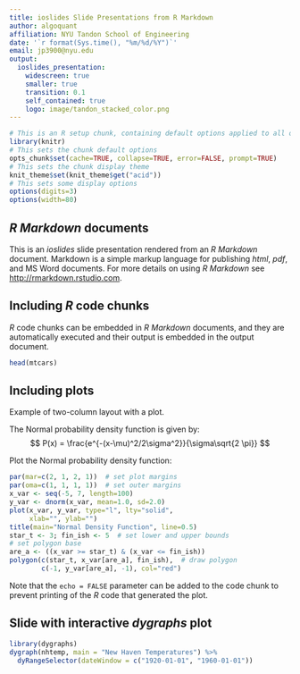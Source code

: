 ```yaml
---
title: ioslides Slide Presentations from R Markdown
author: algoquant
affiliation: NYU Tandon School of Engineering
date: '`r format(Sys.time(), "%m/%d/%Y")`'
email: jp3900@nyu.edu
output: 
  ioslides_presentation: 
    widescreen: true
    smaller: true
    transition: 0.1
    self_contained: true
    logo: image/tandon_stacked_color.png
---
```


```r
# This is an R setup chunk, containing default options applied to all other chunks
library(knitr)
# This sets the chunk default options
opts_chunk$set(cache=TRUE, collapse=TRUE, error=FALSE, prompt=TRUE)
# This sets the chunk display theme
knit_theme$set(knit_theme$get("acid"))
# This sets some display options
options(digits=3)
options(width=80)
```

## *R Markdown* documents

This is an *ioslides* slide presentation rendered from an *R Markdown* document. Markdown is a simple markup language for publishing *html*, *pdf*, and MS Word documents. For more details on using *R Markdown* see <http://rmarkdown.rstudio.com>.


## Including *R* code chunks

*R* code chunks can be embedded in *R Markdown* documents, and they are automatically executed and their output is embedded in the output document.

```r
head(mtcars)
```


## Including plots {.columns-2}

Example of two-column layout with a plot.

The Normal probability density function is given by:
$$
  P(x) = \frac{e^{-(x-\mu)^2/2\sigma^2}}{\sigma\sqrt{2 \pi}}
$$

Plot the Normal probability density function:

```r
par(mar=c(2, 1, 2, 1))  # set plot margins
par(oma=c(1, 1, 1, 1))  # set outer margins
x_var <- seq(-5, 7, length=100)
y_var <- dnorm(x_var, mean=1.0, sd=2.0)
plot(x_var, y_var, type="l", lty="solid",
     xlab="", ylab="")
title(main="Normal Density Function", line=0.5)
star_t <- 3; fin_ish <- 5  # set lower and upper bounds
# set polygon base
are_a <- ((x_var >= star_t) & (x_var <= fin_ish))
polygon(c(star_t, x_var[are_a], fin_ish),  # draw polygon
        c(-1, y_var[are_a], -1), col="red")
```

Note that the `echo = FALSE` parameter can be added to the code chunk to prevent printing of the *R* code that generated the plot.



## Slide with interactive *dygraphs* plot

```r
library(dygraphs)
dygraph(nhtemp, main = "New Haven Temperatures") %>% 
  dyRangeSelector(dateWindow = c("1920-01-01", "1960-01-01"))
```

